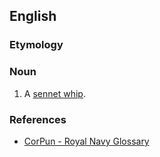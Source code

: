 ==English==

===Etymology===
{{rfe|en|perhaps from [[bum]]}}

===Noun===
{{en-noun|bimmies}}

# A [[sennet whip]].

===References===
* [http://www.corpun.com/ukrnr7.htm CorPun - Royal Navy Glossary]